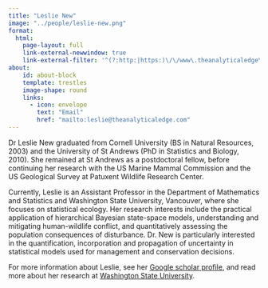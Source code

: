 ```yaml
---
title: "Leslie New"
image: "../people/leslie-new.png"
format:
  html:
    page-layout: full
    link-external-newwindow: true
    link-external-filter: '^(?:http:|https:)\/\/www\.theanalyticaledge\.com\/custom'
about:
    id: about-block
    template: trestles
    image-shape: round
    links:
      - icon: envelope
        text: "Email"
        href: "mailto:leslie@theanalyticaledge.com"
---
```


Dr Leslie New graduated from Cornell University (BS in Natural Resources, 2003) and the University of St Andrews (PhD in Statistics and Biology, 2010). She remained at St Andrews as a postdoctoral fellow, before continuing her research with the US Marine Mammal Commission and the US Geological Survey at Patuxent Wildlife Research Center.

Currently, Leslie is an Assistant Professor in the Department of Mathematics and Statistics and Washington State University, Vancouver, where she focuses on statistical ecology. Her research interests include the practical application of hierarchical Bayesian state-space models, understanding and mitigating human-wildlife conflict, and quantitatively assessing the population consequences of disturbance. Dr. New is particularly interested in the quantification, incorporation and propagation of uncertainty in statistical models used for management and conservation decisions.

For more information about Leslie, see her [Google scholar profile](https://scholar.google.com.au/citations?user=P9JQOi8AAAAJ&hl=en&oi=ao), and read more about her research at [Washington State University](https://labs.wsu.edu/leslie-new/).
